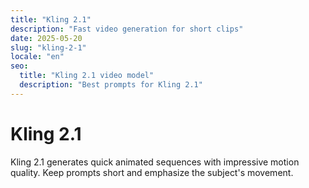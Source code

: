 ```yaml
---
title: "Kling 2.1"
description: "Fast video generation for short clips"
date: 2025-05-20
slug: "kling-2-1"
locale: "en"
seo:
  title: "Kling 2.1 video model"
  description: "Best prompts for Kling 2.1"
---
```


# Kling 2.1

Kling 2.1 generates quick animated sequences with impressive motion quality.
Keep prompts short and emphasize the subject's movement.
